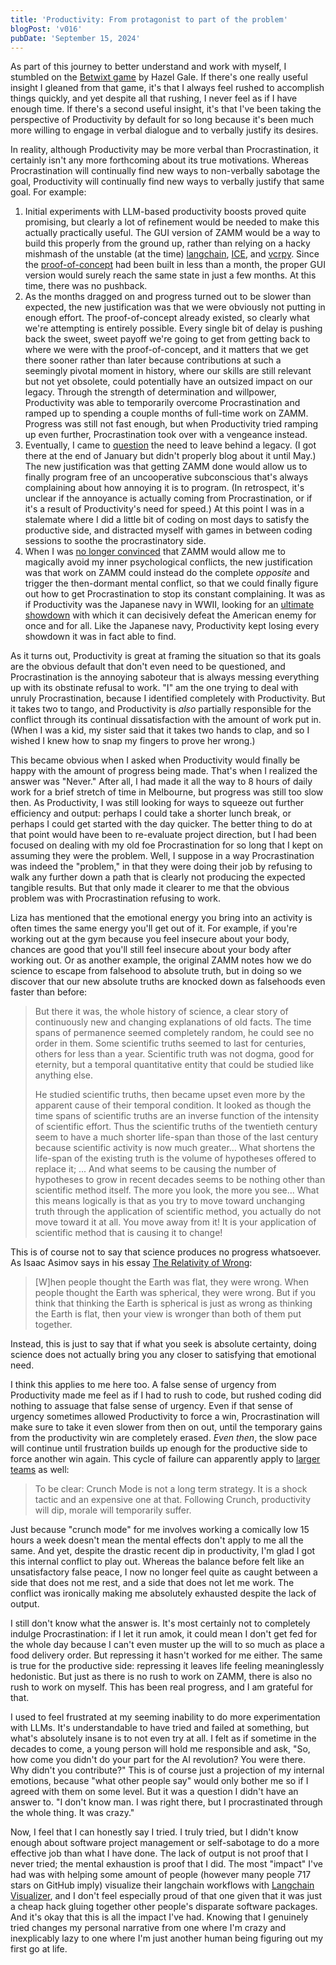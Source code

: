 ```yaml
---
title: 'Productivity: From protagonist to part of the problem'
blogPost: 'v016'
pubDate: 'September 15, 2024'
---
```


As part of this journey to better understand and work with myself, I stumbled on the [Betwixt game](https://www.betwixt.life) by Hazel Gale. If there's one really useful insight I gleaned from that game, it's that I always feel rushed to accomplish things quickly, and yet despite all that rushing, I never feel as if I have enough time. If there's a second useful insight, it's that I've been taking the perspective of Productivity by default for so long because it's been much more willing to engage in verbal dialogue and to verbally justify its desires.

In reality, although Productivity may be more verbal than Procrastination, it certainly isn't any more forthcoming about its true motivations. Whereas Procrastination will continually find new ways to non-verbally sabotage the goal, Productivity will continually find new ways to verbally justify that same goal. For example:

1. Initial experiments with LLM-based productivity boosts proved quite promising, but clearly a lot of refinement would be needed to make this actually practically useful. The GUI version of ZAMM would be a way to build this properly from the ground up, rather than relying on a hacky mishmash of the unstable (at the time) [langchain](https://github.com/langchain-ai/langchain), [ICE](https://github.com/oughtinc/ice), and [vcrpy](https://github.com/kevin1024/vcrpy). Since the [proof-of-concept](https://github.com/zamm-dev/zamm/releases/tag/v0.0.5) had been built in less than a month, the proper GUI version would surely reach the same state in just a few months. At this time, there was no pushback.
2. As the months dragged on and progress turned out to be slower than expected, the new justification was that we were obviously not putting in enough effort. The proof-of-concept already existed, so clearly what we're attempting is entirely possible. Every single bit of delay is pushing back the sweet, sweet payoff we're going to get from getting back to where we were with the proof-of-concept, and it matters that we get there sooner rather than later because contributions at such a seemingly pivotal moment in history, where our skills are still relevant but not yet obsolete, could potentially have an outsized impact on our legacy. Through the strength of determination and willpower, Productivity was able to temporarily overcome Procrastination and ramped up to spending a couple months of full-time work on ZAMM. Progress was still not fast enough, but when Productivity tried ramping up even further, Procrastination took over with a vengeance instead.
3. Eventually, I came to [question](/blog/v0.1.3/) the need to leave behind a legacy. (I got there at the end of January but didn't properly blog about it until May.) The new justification was that getting ZAMM done would allow us to finally program free of an uncooperative subconscious that's always complaining about how annoying it is to program. (In retrospect, it's unclear if the annoyance is actually coming from Procrastination, or if it's a result of Productivity's need for speed.) At this point I was in a stalemate where I did a little bit of coding on most days to satisfy the productive side, and distracted myself with games in between coding sessions to soothe the procrastinatory side.
4. When I was [no longer convinced](/blog/v0.1.4/) that ZAMM would allow me to magically avoid my inner psychological conflicts, the new justification was that work on ZAMM could instead do the complete *opposite* and trigger the then-dormant mental conflict, so that we could finally figure out how to get Procrastination to stop its constant complaining. It was as if Productivity was the Japanese navy in WWII, looking for an [ultimate showdown](https://en.wikipedia.org/wiki/Kantai_Kessen) with which it can decisively defeat the American enemy for once and for all. Like the Japanese navy, Productivity kept losing every showdown it was in fact able to find.

As it turns out, Productivity is great at framing the situation so that its goals are the obvious default that don't even need to be questioned, and Procrastination is the annoying saboteur that is always messing everything up with its obstinate refusal to work. "I" am the one trying to deal with unruly Procrastination, because I identified completely with Productivity. But it takes two to tango, and Productivity is *also* partially responsible for the conflict through its continual dissatisfaction with the amount of work put in. (When I was a kid, my sister said that it takes two hands to clap, and so I wished I knew how to snap my fingers to prove her wrong.)

This became obvious when I asked when Productivity would finally be happy with the amount of progress being made. That's when I realized the answer was "Never." After all, I had made it all the way to 8 hours of daily work for a brief stretch of time in Melbourne, but progress was still too slow then. As Productivity, I was still looking for ways to squeeze out further efficiency and output: perhaps I could take a shorter lunch break, or perhaps I could get started with the day quicker. The better thing to do at that point would have been to re-evaluate project direction, but I had been focused on dealing with my old foe Procrastination for so long that I kept on assuming they were the problem. Well, I suppose in a way Procrastination was indeed the "problem," in that they were doing their job by refusing to walk any further down a path that is clearly not producing the expected tangible results. But that only made it clearer to me that the obvious problem was with Procrastination refusing to work.

Liza has mentioned that the emotional energy you bring into an activity is often times the same energy you'll get out of it. For example, if you're working out at the gym because you feel insecure about your body, chances are good that you'll still feel insecure about your body after working out. Or as another example, the original ZAMM notes how we do science to escape from falsehood to absolute truth, but in doing so we discover that our new absolute truths are knocked down as falsehoods even faster than before:

> But there it was, the whole history of science, a clear story of continuously new and changing explanations of old facts. The time spans of permanence seemed completely random, he could see no order in them. Some scientific truths seemed to last for centuries, others for less than a year. Scientific truth was not dogma, good for eternity, but a temporal quantitative entity that could be studied like anything else.
>
> He studied scientific truths, then became upset even more by the apparent cause of their temporal condition. It looked as though the time spans of scientific truths are an inverse function of the intensity of scientific effort. Thus the scientific truths of the twentieth century seem to have a much shorter life-span than those of the last century because scientific activity is now much greater... What shortens the life-span of the existing truth is the volume of hypotheses offered to replace it; ... And what seems to be causing the number of hypotheses to grow in recent decades seems to be nothing other than scientific method itself. The more you look, the more you see... What this means logically is that as you try to move toward unchanging truth through the application of scientific method, you actually do not move toward it at all. You move away from it! It is your application of scientific method that is causing it to change!

This is of course not to say that science produces no progress whatsoever. As Isaac Asimov says in his essay [The Relativity of Wrong](https://hermiene.net/essays-trans/relativity_of_wrong.html):

> [W]hen people thought the Earth was flat, they were wrong. When people thought the Earth was spherical, they were wrong. But if you think that thinking the Earth is spherical is just as wrong as thinking the Earth is flat, then your view is wronger than both of them put together.

Instead, this is just to say that if what you seek is absolute certainty, doing science does not actually bring you any closer to satisfying that emotional need.

I think this applies to me here too. A false sense of urgency from Productivity made me feel as if I had to rush to code, but rushed coding did nothing to assuage that false sense of urgency. Even if that sense of urgency sometimes allowed Productivity to force a win, Procrastination will make sure to take it even slower from then on out, until the temporary gains from the productivity win are completely erased. *Even then*, the slow pace will continue until frustration builds up enough for the productive side to force another win again. This cycle of failure can apparently apply to [larger teams](https://www.linkedin.com/pulse/5-rules-crunch-mode-yonni-mendes/) as well:

> To be clear: Crunch Mode is not a long term strategy. It is a shock tactic and an expensive one at that. Following Crunch, productivity will dip, morale will temporarily suffer.

Just because "crunch mode" for me involves working a comically low 15 hours a week doesn't mean the mental effects don't apply to me all the same. And yet, despite the drastic recent dip in productivity, I'm glad I got this internal conflict to play out. Whereas the balance before felt like an unsatisfactory false peace, I now no longer feel quite as caught between a side that does not me rest, and a side that does not let me work. The conflict was ironically making me absolutely exhausted despite the lack of output.

I still don't know what the answer is. It's most certainly not to completely indulge Procrastination: if I let it run amok, it could mean I don't get fed for the whole day because I can't even muster up the will to so much as place a food delivery order. But repressing it hasn't worked for me either. The same is true for the productive side: repressing it leaves life feeling meaninglessly hedonistic. But just as there is no rush to work on ZAMM, there is also no rush to work on myself. This has been real progress, and I am grateful for that.

I used to feel frustrated at my seeming inability to do more experimentation with LLMs. It's understandable to have tried and failed at something, but what's absolutely insane is to not even try at all. I felt as if sometime in the decades to come, a young person will hold me responsible and ask, "So, how come you didn't do your part for the AI revolution? You were there. Why didn't you contribute?" This is of course just a projection of my internal emotions, because "what other people say" would only bother me so if I agreed with them on some level. But it was a question I didn't have an answer to. "I don't know man. I was right there, but I procrastinated through the whole thing. It was crazy."

Now, I feel that I can honestly say I tried. I truly tried, but I didn't know enough about software project management or self-sabotage to do a more effective job than what I have done. The lack of output is not proof that I never tried; the mental exhaustion is proof that I did. The most "impact" I've had was with helping some amount of people (however many people 717 stars on GitHub imply) visualize their langchain workflows with [Langchain Visualizer](https://github.com/amosjyng/langchain-visualizer), and I don't feel especially proud of that one given that it was just a cheap hack gluing together other people's disparate software packages. And it's okay that this is all the impact I've had. Knowing that I genuinely tried changes my personal narrative from one where I'm crazy and inexplicably lazy to one where I'm just another human being figuring out my first go at life.
